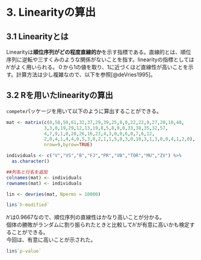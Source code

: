 # 3. Linearityの算出  
## 3.1 Linearityとは  
Linearityは**順位序列がどの程度直線的か**を示す指標である。直線的とは、順位序列に逆転や三すくみのような関係がないことを指す。linearityの指標としては$h'$がよく用いられる。０から1の値を取り、1に近づくほど直線性が高いことを示す。計算方法は少し複雑なので、以下を参照[@deVries1995]。    

## 3.2 Rを用いたlinearityの算出  
`compete`パッケージを用いて以下のように算出することができる。  
```r
mat <- matrix(c(0,58,50,61,32,37,29,39,25,8,0,22,22,9,27,20,10,48,
              3,3,0,19,29,12,13,19,8,5,8,9,0,33,38,35,32,57,
              4,7,9,1,0,28,26,16,23,4,3,0,0,6,0,7,6,12,
              2,0,4,1,4,4,0,5,3,0,2,1,1,5,8,3,0,10,3,1,3,0,0,4,1,2,0),
              nrow=9,byrow=TRUE)

individuals <- c("V","VS","B","FJ","PR","VB","TOR","MU","ZV") %>% 
  as.character()

##列名と行名を追加  
colnames(mat) <- individuals
rownames(mat) <- individuals

lin <- devries(mat, Nperms = 10000)

lin$`h-modified`
```

$h'$は0.9667なので、順位序列の直線性はかなり高いことが分かる。  
個体の勝敗がランダムに割り振られたときと比較して$h'$が有意に高いかも検定することができる。  
今回は、有意に高いことが示された。  
```r
lin$`p-value`
```